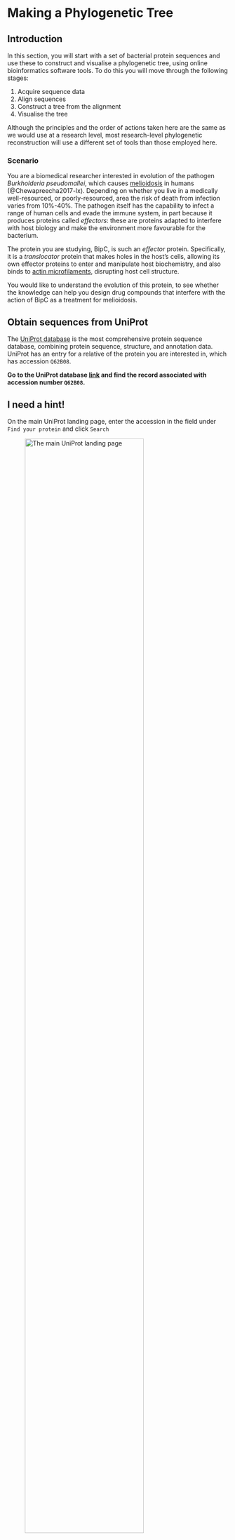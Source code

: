 # Making a Phylogenetic Tree {#sec-making-a-tree}

## Introduction

In this section, you will start with a set of bacterial protein sequences and use these to construct and visualise a phylogenetic tree, using online bioinformatics software tools. To do this you will move through the following stages:

1. Acquire sequence data
2. Align sequences
3. Construct a tree from the alignment
4. Visualise the tree

::: { .callout-note }
Although the principles and the order of actions taken here are the same as we would use at a research level, most research-level phylogenetic reconstruction will use a different set of tools than those employed here. 
:::

### Scenario

You are a biomedical researcher interested in evolution of the pathogen _Burkholderia pseudomallei_, which causes [melioidosis](https://en.wikipedia.org/wiki/Melioidosis) in humans (@Chewapreecha2017-lx). Depending on whether you live in a medically well-resourced, or poorly-resourced, area the risk of death from infection varies from 10%-40%. The pathogen itself has the capability to infect a range of human cells and evade the immune system, in part because it produces proteins called _effectors_: these are proteins adapted to interfere with host biology and make the environment more favourable for the bacterium.

The protein you are studying, BipC, is such an _effector_ protein. Specifically, it is a _translocator_ protein that makes holes in the host's cells, allowing its own effector proteins to enter and manipulate host biochemistry, and also binds to [actin microfilaments](https://en.wikipedia.org/wiki/Actin), disrupting host cell structure.

You would like to understand the evolution of this protein, to see whether the knowledge can help you design drug compounds that interfere with the action of BipC as a treatment for melioidosis.

## Obtain sequences from UniProt

The [UniProt database](https://www.uniprot.org) is the most comprehensive protein sequence database, combining protein sequence, structure, and annotation data. UniProt has an entry for a relative of the protein you are interested in, which has accession `Q62B08`.

::: { .callout-important title="Task" }
**Go to the UniProt database [link](https://www.uniprot.org) and find the record associated with accession number `Q62B08`.**
:::

::: { .callout-tip collapse="true" }
## I need a hint!

On the main UniProt landing page, enter the accession in the field under `Find your protein` and click `Search`

![The main UniProt landing page](assets/images/uniprot-query.png){#fig-uniprot-query width=80%}
:::

::: { .callout-caution collapse="true" }
## Check your result

You should find yourself at the [page](https://www.uniprot.org/uniprotkb/Q62B08/entry) for `Q62B08`, `BIPC_BURMA`.

![The UniProt `Q62B08` page header.](assets/images/uniprot-bipc-header.png){#fig-uniprot-bipc-header width=80%}
:::

### Exploring the UniProt record

The UniProt database can provide a great deal of information about the proteins it contains. This can be a great help in understanding more about your protein, and finding useful links to other sources of information. To help you get greater knowledge about BipC, **please answer the formative questions below in the [MyPlace quiz]({{< var myplace.quiz2 >}})**

::: { .callout-important title="Question 1"}
What organism does this sequence come from?
:::

::: { .callout-tip collapse="true" }
## I need a hint!

Look at the header for the record page.
:::

::: { .callout-important title="Question 2"}
How many amino acids does this protein contain (i.e. how long is the sequence)?
:::

::: { .callout-tip collapse="true" }
## I need a hint!

Look at the header for the record page, or click on `Sequence` in the sidebar.
:::

::: { .callout-important title="Question 3"}
According to the Gene Ontology (GO), what is the subcellular location of this protein?
:::

::: { .callout-tip collapse="true" }
## I need a hint!

Click on `Subcellular Location` in the sidebar, and then look at the `GO Annotation` tab.
:::

::: { .callout-important title="Question 4"}
How many identical (100% identity) sequences are there in the UniProt database?
:::

::: { .callout-tip collapse="true" }
## I need a hint!

Click on `Similar Proteins` and look at the table.
:::

::: { .callout-important title="Question 5"}
What are the accessions of the identical sequences in _Burkholderia pseudomallei_
:::

::: { .callout-tip collapse="true" }
## I need a hint!

Can you find this organism in the `Similar Proteins` table?
:::

### Downloading sequence homologues

We only construct phylogenetic trees from protein sequences that are _related_ to each other  - it wouldn't make much sense to try to infer relationships between unrelated sequences!. When we say that two sequences are related we mean that they _share a common ancestor_ and two sequences that share a common ancestor are said to be **_homologous_**.

::: { .callout-caution title="On homology"}
**Homology** - the state of two sequences sharing a common ancestor - is an all-or-nothing state. Two sequences are either homologous to each other, or they are not. It is incorrect to talk about gradation or percentage of homology. 
:::

UniProt provides a precomputed cluster of all the proteins it knows about that are potentially homologous to any other protein sequence in its database, and you can find this by clicking on the `Similar Proteins` link in the sidebar of the record page. This will take you to a table of similar protein sequences (@fig-uniprot-similar-proteins).

![The `Similar Proteins` table for `Q62B08`](assets/images/uniprot-similar-proteins.png){#fig-uniprot-similar-proteins width=80%}

This table has three tabs: `100% identity`, `90% identity`, and `50% identity`. Clicking on these will show you the clusters of sequences in UniProt sharing at least that level of _sequence identity_ with the current record. In general, the number of sequences in the cluster increases as the percentage identity used to gather the cluster goes down.

::: { .callout-important title="Task" }
**View all sequences in the 50% identity cluster for `Q62B08`.**
:::

::: { .callout-tip collapse="true" }
## I need a hint!

- On the UniProt record page for `Q62B08` click on the `Similar Proteins` link in the sidebar to get the similar proteins table.
- Click on the `50% identity` tab to see the first few proteins in the cluster.
- Click on `View All` to see the full list of sequences in the cluster.
:::

::: { .callout-caution collapse="true" }
## Check your result

You should find yourself at the [UniRef cluster page](https://www.uniprot.org/uniprotkb?query=uniref_cluster_50:UniRef50_A3P6Z6) with 50% identity to `Q62B08`.

![The UniProt `Q62B08` 50% sequence identity cluster page header.](assets/images/uniprot-cluster-header.png){#fig-uniprot-cluster-header width=80%}
:::

This set of sequences are all closely-enough related to each other for drawing a phylogenetic tree to be worthwhile. Several different species are represented, which should make it an informative tree in regards to the evolution of this protein effector. You will use this set of sequences to construct your tree.

::: { .callout-important title="Task" }
**Download all sequences (_not compressed_) in the 50% identity cluster for `Q62B08` to your computer.**
:::

::: { .callout-tip collapse="true" }
## I need a hint!

- Click on the `Download` link at the top of the table. This will bring up a set of options (@fig-uniprot-download-options).
- Make sure `Download all` and `Compressed - No` are selected.
- Click on `Download` and save the file somewhere you can find it again (e.g. on your `Desktop`).

![The download options for UniProt sequence clusters.](assets/images/uniprot-download-options.png){#fig-uniprot-download-options width=80%}
:::

::: { .callout-caution collapse="true" }
## Check your result

Your sequence file should be the same as that which you can download from [this link](https://raw.githubusercontent.com/sipbs-compbiol/BM211-Workshop-5/main/assets/data/sequences/Q62B08_50pc_cluster.fasta).
:::

**Please answer the formative questions below in the [MyPlace quiz]({{< var myplace.quiz3 >}})**

::: { .callout-important title="Question 6"}
How many sequences are there in this cluster?
:::

::: { .callout-tip collapse="true" }
## I need a hint!

Look at the header for the cluster page.
:::

::: { .callout-important title="Question 7"}
How long is the shortest sequence in this cluster?
:::

::: { .callout-tip collapse="true" }
## I need a hint!

Look in the `Length` column of the cluster table.
:::

::: { .callout-important title="Question 8"}
How many species are represented in the dataset?
:::

::: { .callout-tip collapse="true" }
## I need a hint!

Look in the `Organism` column of the cluster table.
:::

## Make a multiple sequence alignment

The sequences in the cluster you have downloaded from UniProt are different lengths, and are not identical to each other.

If we were to compare animal body parts to understand their evolution, we would naturally try to compare only _equivalent_ elements, such as forelimbs, with each other. It wouldn't be reasonable to compare organ structure with skull shape, say.In the same way, for biological sequence data, we want to compare genetic changes at _equivalent sites_, which means we have to find which sites are _equivalent_ before we build the tree.

We find equivalent sites by aligning sequences against each other in a **Multiple Sequence Alignment (MSA)**. The methods involved in multiple sequence alignment are beyond the scope of the course, but they can be similar in some cases to the pairwise sequence alignment that [you have already seen](https://sipbs-compbiol.github.io/BM214-Workshop-2/pairwise.html).

You are going to use a widely-used research tool called `MUSCLE` to make a multiple sequence alignment from the sequences in the cluster you downloaded. This program is availble to install on your own computer, but can also be used through an online service (@fig-muscle-landing).

- `MUSCLE` online service: [https://www.ebi.ac.uk/jdispatcher/msa/muscle](https://www.ebi.ac.uk/jdispatcher/msa/muscle)

![`MUSCLE` online service landing page.](assets/images/muscle-landing.png){#fig-muscle-landing width=80%}

::: { .callout-important title="Task" }
**Use the online `MUSCLE` service to generate a multiple sequence alignment from your cluster sequences.**
:::

::: { .callout-tip collapse="true" }
## I need a hint!

- On the `MUSCLE` service landing page, click on `Browse…` and use the dialogue box that appears to navigate to your downloaded cluster sequences.
- Scroll down the page and click `Submit`
:::

::: { .callout-caution collapse="true" }
## Check your result

Your alignment should look similar to the one in @fig-muscle-alignment.

![`MUSCLE` multiple sequence alignment.](assets/images/muscle-alignment.png){#fig-muscle-alignment}
:::

::: { .callout-note }
The output from the online tool can be very helpful. You can use your mouse to scroll around the alignment visualisation. There are also options for colouring the residues in the alignment by a range of schemes, to highlight potentially conserved biochemical properties of the residues (@fig-muscle-colours).

![`MUSCLE` multiple sequence alignment highlighting polar residues.](assets/images/muscle-colours.png){#fig-muscle-colours}
:::

::: { .callout-important title="Task" }
**Download the `CLUSTAL` format `MUSCLE` sequence alignment file to your computer.**
:::

::: { .callout-tip collapse="true" }
## I need a hint!

- On the sequence alignment page, click on the `Result Files` tab.
- Find the `Alignment in CLUSTAL format` line in the table, click on the `Download button next to it, and use the dialogue box to save the file somewhere you can find it.
:::

::: { .callout-caution collapse="true" }
## Check your result

Your alignment file should be the same as that which you can download from [this link](https://raw.githubusercontent.com/sipbs-compbiol/BM211-Workshop-5/main/assets/data/sequences/muscle_alignment.clustalw.txt)
:::

## Construct a phylogenetic tree

Now you have a sequence alignment, you are ready to build a phylogenetic tree.

::: { .callout-warning }
For this workshop we are using a relatively simple tool that will give us a phylogenetic tree quickly. The approach we are using here is known to have systematic issues and would not be used in a modern research setting. However, it is a method that was very widely-used until the early 2000s and is still sometimes seen in current research.
:::

You are going to use a tool called `Simple Phylogeny` to make a phylogenetic tree from your multiple sequence alignment (@fig-simple-phylogeny-loading). This tool implements tree generation methods from the `ClustalW` software tool, and is restricted to two relatively basic clustering approaches:

- `UPGMA` (Unweighted Pair Group Method with Arithmetic Mean) [link](https://sipbs-compbiol.github.io/BM329_Block_B_Workshop/upgma.html)
- `Neighbour Joining` [link](https://en.wikipedia.org/wiki/Neighbor_joining)

We will use this program _via_ its online service (@fig-simple-phylogeny-loading)

- `Simple Phylogeny` online service: [https://www.ebi.ac.uk/jdispatcher/phylogeny/simple_phylogeny](https://www.ebi.ac.uk/jdispatcher/phylogeny/simple_phylogeny))

![`Simple Phylogeny` online service landing page.](assets/images/simple-phylogeny-landing.png){#fig-simple-phylogeny-loading width=80%}

::: { .callout-important title="Task" }
**Use the online `Simple Phylogeny` service to generate a Neighbour-Joining phylogenetic tree from your alignment.**
:::

::: { .callout-tip collapse="true" }
## I need a hint!

- Open the sequence alignment file you downloaded in a text editor (**Use Notepad or similar - do not use Microsoft Word**).
- Copy the data from the file and paste it into the `Input Sequence` field.
- You can leave all the options as their default settings (@fig-simpphy-settings).
- Scroll down the page and click `Submit`

![Default settings for `Simple Phylogeny` tree generation.](assets/images/simpphy-settings.png){#fig-simpphy-settings}
:::

::: { .callout-caution collapse="true" }
## Check your result

The output should look similar to the tree data in @fig-simpphy-tree. Note that this file is in `.newick` format, but puts each parenthesis (`(`) on a new line.

![`Simple Phylogeny` tree output.](){#fig-simpphy-tree width=80%}
:::

::: { .callout-important title="Task" }
**Download the `.newick` format tree file to your computer.**
:::

::: { .callout-tip collapse="true" }
## I need a hint!

- On the `Simple Phylogeny` output page, click on the `Result Files` tab.
- Find the `Phylogenetic Tree` line in the table, click on the `Download button next to it, and use the dialogue box to save the file somewhere you can find it.
:::

::: { .callout-caution collapse="true" }
## Check your result

Your tree file should be the same as that which you can download from [this link](https://raw.githubusercontent.com/sipbs-compbiol/BM211-Workshop-5/main/assets/data/sequences/simple-phylogeny.newick)
:::

## Visualise the tree

You will now use `iTol` to visualise the tree you produced. Use what you have learned from @sec-itol-load to view the tree.

::: { .callout-important title="Task" }
**Use `iToL` to visualise the `.newick` tree file you generated with `Simple Phylogeny`.**
:::

::: { .callout-tip collapse="true" }
## I need a hint!

- Click on the `Upload` button in `iTol`
- Click on the `Browse…` button and use the dialogue box to navigate to the location of the tree file you downloaded.
- Click the `Upload` button
:::

::: { .callout-caution collapse="true" }
## Check your result

The tree file shown in `iTol` should resemble @fig-itol-simpphy-tree.

![The tree generated for BipC by `Simple Phylogeny`, visualised in `iTol`](assets/images/itol-simpphy-tree.png){#fig-itol-simpphy-tree width=80%}
:::

## Summary

::: { .callout-note title="Well Done!"}
After successfully working through this section you should be able to:

- use UniProt to obtain annotation and functional information about a protein sequence
- use UniProt to identify and download homologues of a protein sequence
- generate a protein multiple sequence alignment using `MUSCLE`
- produce a Neighbour-Joining phylogenetic tree using `Simple Phylogeny`
- visualise a phylogenetic tree using `iToL`
:::

::: { .callout-important }
**Please complete the workshop by answering the questions below in the formative quiz on MyPlace**

- [MyPlace formative quiz]({{< var myplace.quiz3 >}})
:::